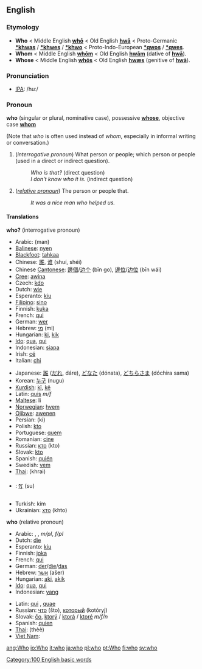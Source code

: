 ==English==

{{rank|me|an|we|43|who|said|would|been}}

===Etymology===
*'''Who''' < Middle English '''[[whō]]''' < Old English '''[[hwā]]''' < Proto-Germanic '''[[*khwas]]''' / '''[[*khwes]]''' / '''[[*khwo]]''' < Proto-Indo-European '''[[*qwos]]''' / '''[[*qwes]]'''.
*'''Whom''' < Middle English '''[[whōm]]''' < Old English '''[[hwām]]''' (dative of '''[[hwā]]''').
*'''Whose''' < Middle English '''[[whōs]]''' < Old English '''[[hwæs]]''' (genitive of '''[[hwā]]''').

===Pronunciation===
* [[Wiktionary:Pronunciation_key|IPA]]: /huː/

===Pronoun===
'''who''' (singular or plural, nominative case), possessive '''[[whose]]''', objective case '''[[whom]]'''

(Note that ''who'' is often used instead of ''whom'', especially in informal writing or conversation.)

# (''interrogative pronoun'') What person or people; which person or people (used in a direct or indirect question).
#:''Who is that?'' (direct question)
#:''I don't know who it is.'' (indirect question)
# (''[[relative pronoun]]'') The person or people that.
#:''It was a nice man who helped us.''

====Translations====
'''who?''' (interrogative pronoun)
{{top}}
*Arabic: {{ARchar|[[من|مَنْ]]}} (man)
*[[Balinese]]: [[nyen]]
*[[Blackfoot]]: [[tahkaa]]
*Chinese: [[誰]], [[谁]] (shuí, shéi)
*Chinese [[Cantonese]]: [[邊個]]/[[边个]] (bīn go), [[邊位]]/[[边位]] (bīn wái)
*[[Cree]]: [[awina]]
*Czech: [[kdo]]
*Dutch: [[wie]]
*Esperanto: [[kiu]]
*[[Filipino]]: [[sino]]
*Finnish: [[kuka]]
*French: [[qui]]
*German: [[wer]]
*Hebrew: [[מי]] (mi)
*Hungarian: [[ki]], [[kik]] {{p}}
*[[Ido]]: [[qua]], [[qui]] {{p}}
*Indonesian: [[siapa]]
*Irish: [[cé]]
*Italian: [[chi]]
{{mid}}
*Japanese: [[誰]] ([[だれ]], dáre), [[どなた]] (dónata), [[どちらさま]] (dóchira sama)
*Korean: [[누구]] (nugu)
*[[Kurdish]]: [[kî]], [[kê]]
*Latin: [[quis]] ''m/f''
*[[Maltese]]: li
*[[Norwegian]]: [[hvem]]
*[[Ojibwe]]: [[awenen]]
*Persian: {{FAchar|[[كی]]}} (ki)
*Polish: [[kto]]
*Portuguese: [[quem]]
*Romanian: [[cine]]
*Russian: [[кто]] (kto)
*Slovak: [[kto]]
*Spanish: [[quién]]
*Swedish: [[vem]]
*[[Thai]]: {{THchar|[[ใคร]]}} (khrai)
*{{bo}}: [[སུ་]] (su)
*Turkish: kim
*Ukrainian: [[хто]] (khto)
{{bottom}}

'''who''' (relative pronoun)
{{top}}
*Arabic: {{ARchar|[[الذي|اَلّذِي]]}} {{Unicode|(allaðíː)}} {{m}}, {{ARchar|[[التي|اَلّتِي]]}} {{Unicode|(allatíː)}} {{f}}, {{ARchar|[[الذين|اَلّذِينَ]]}} {{Unicode|(allaðíːna)}} ''m/pl'', {{ARchar|[[اللواتي|اَلّلوَاتِي]]}} {{Unicode|(allawáːti)}} ''f/pl''
*Dutch: [[die]]
*Esperanto: [[kiu]]
*Finnish: [[joka]]
*French: [[qui]]
*German: [[der]]/[[die]]/[[das]]
*Hebrew: [[אשר]] (ašer)
*Hungarian: [[aki]], [[akik]] {{p}}
*[[Ido]]: [[qua]], [[qui]] {{p}}
*Indonesian: [[yang]]
{{mid}}
*Latin: [[qui]] {{m}}, [[quae]] {{f}}
*Russian: [[что]] (što), [[который]] (kotóryj) {{m}}
*Slovak: [[čo]], [[ktorý]] / [[ktorá]] / [[ktoré]] ''m/f/n''
*Spanish: [[quien]]
*[[Thai]]: {{THchar|[[ที่]]}} (thèè)
*[[Viet Nam]]: {{Ai|[[ai]]}} 

{{bottom}}

[[Category:100 English basic words]]

[[ang:Who]]
[[io:Who]]
[[it:who]]
[[ja:who]]
[[pl:who]]
[[pt:Who]]
[[fi:who]]
[[sv:who]]